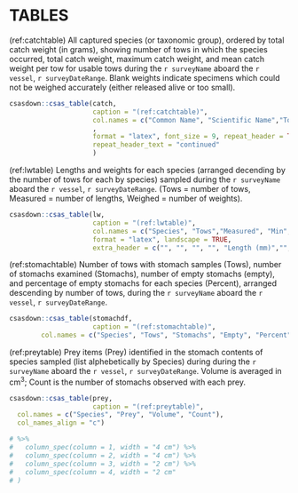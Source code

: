 # TABLES

(ref:catchtable) All captured species (or taxonomic group), ordered by total catch weight (in grams), showing number of tows in which the species occurred, total catch weight, maximum catch weight, and mean catch weight per tow for usable tows during the `r surveyName` aboard the `r vessel`, `r surveyDateRange`. Blank weights indicate specimens which could not be weighed accurately (either released alive or too small).

```r
csasdown::csas_table(catch,
                     caption = "(ref:catchtable)",
                     col.names = c("Common Name", "Scientific Name","Tows", "Total", "Max", "Mean")
                     ,
                     format = "latex", font_size = 9, repeat_header = TRUE,
                     repeat_header_text = "continued"
                     ) 

```

\newpage  

(ref:lwtable) Lengths and weights for each species (arranged decending by the number of tows for each by species) sampled during the `r surveyName` aboard the `r vessel`, `r surveyDateRange`. (Tows = number of tows, Measured = number of lengths, Weighed = number of weights).

```r

csasdown::csas_table(lw,
                     caption = "(ref:lwtable)",
                     col.names = c("Species", "Tows","Measured", "Min", "Max", "Mean", "Weighed",  "Min", "Max", "Mean"),
                     format = "latex", landscape = TRUE,
                     extra_header = c("", "", "", "", "Length (mm)","", "", "", "Weight (g)", ""))

```
  
  
(ref:stomachtable) Number of tows with stomach samples (Tows), number of stomachs examined (Stomachs), number of empty stomachs (empty), and percentage of empty stomachs for each species (Percent), arranged descending by number of tows, during the `r surveyName` aboard the `r vessel`, `r surveyDateRange`.
  
```r

csasdown::csas_table(stomachdf,
                     caption = "(ref:stomachtable)",
        col.names = c("Species", "Tows", "Stomachs", "Empty", "Percent")) 

```
  
\newpage
  
  
(ref:preytable) Prey items (Prey) identified in the stomach contents of species sampled (list alphebetically by Species) during during the `r surveyName` aboard the `r vessel`, `r surveyDateRange`. Volume is averaged in cm^3^; Count is the number of stomachs observed with each prey.
  
```r

csasdown::csas_table(prey,
                     caption = "(ref:preytable)",
  col.names = c("Species", "Prey", "Volume", "Count"),
  col_names_align = "c")  

# %>%
#   column_spec(column = 1, width = "4 cm") %>%
#   column_spec(column = 2, width = "4 cm") %>%
#   column_spec(column = 3, width = "2 cm") %>%
#   column_spec(column = 4, width = "2 cm"
# )

```

\FloatBarrier
\newpage
